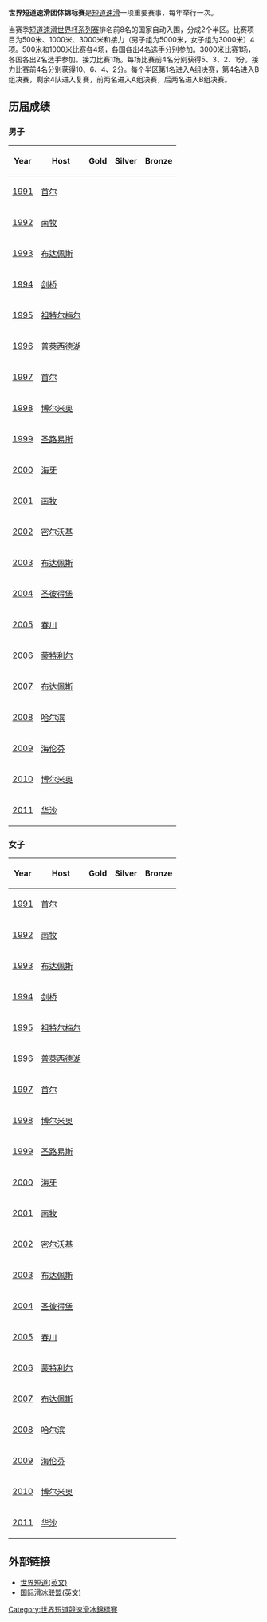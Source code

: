 '''世界短道速滑团体锦标赛'''是[[短道速滑|短道速滑]]一项重要赛事，每年举行一次。

当赛季[[短道速滑世界杯系列赛|短道速滑世界杯系列赛]]排名前8名的国家自动入围，分成2个半区。比赛项目为500米、1000米、3000米和接力（男子组为5000米，女子组为3000米）4项。500米和1000米比赛各4场，各国各出4名选手分别参加。3000米比赛1场，各国各出2名选手参加。接力比赛1场。每场比赛前4名分别获得5、3、2、1分。接力比赛前4名分别获得10、6、4、2分。每个半区第1名进入A组决赛，第4名进入B组决赛，剩余4队进入复赛，前两名进入A组决赛，后两名进入B组决赛。

== 历届成绩 ==
===男子===
{| class=wikitable
!Year
!Host
!Gold
!Silver
!Bronze
|-
|[[1991年世界短道速滑团体世锦赛|1991]] || [[首尔|首尔]] || {{JPN}} || {{KOR}}|| {{CAN}}
|-
|[[1992年世界短道速滑团体世锦赛|1992]] || [[南牧村_(長野縣)|南牧]] || {{KOR}} || {{ITA}}|| {{JPN}}
|-
|[[1993年世界短道速滑团体世锦赛|1993]] || [[布达佩斯|布达佩斯]] || {{ITA}} || {{CAN}}|| {{KOR}}
|-
|[[1994年世界短道速滑团体世锦赛|1994]] || [[剑桥_(安大略省)|剑桥]] || {{KOR}} || {{CAN}}|| {{ITA}}
|-
|[[1995年世界短道速滑团体世锦赛|1995]] || [[祖特尔梅尔|祖特尔梅尔]] || {{CAN}} || {{KOR}}|| {{USA}}
|-
|[[1996年世界短道速滑团体世锦赛|1996]] || [[普萊西德湖|普萊西德湖]] || {{CAN}} || {{KOR}}|| {{ITA}}
|-
|[[1997年世界短道速滑团体世锦赛|1997]] || [[首尔|首尔]] || {{KOR}} || {{JPN}}|| {{ITA}}
|-
|[[1998年世界短道速滑团体世锦赛|1998]] || [[博尔米奥|博尔米奥]] || {{CAN}} || {{KOR}}|| {{ITA}}
|-
|[[1999年世界短道速滑团体世锦赛|1999]] || [[圣路易斯|圣路易斯]] || {{CHN}} || {{CAN}}|| {{JPN}}
|-
|[[2000年世界短道速滑团体世锦赛|2000]] || [[海牙|海牙]] || {{CAN}} || {{KOR}}|| {{ITA}}
|-
|[[2001年世界短道速滑团体世锦赛|2001]] || [[南牧村_(長野縣)|南牧]] || {{CAN}} || {{CHN}}|| {{KOR}}
|-
|[[2002年世界短道速滑团体世锦赛|2002]] || [[密尔沃基|密尔沃基]] || {{CHN}} || {{CAN}}|| {{KOR}}
|-
|[[2003年世界短道速滑团体世锦赛|2003]] || [[布达佩斯|布达佩斯]] || {{CAN}} || {{KOR}}|| {{CHN}}
|-
|[[2004年世界短道速滑团体世锦赛|2004]] || [[圣彼得堡|圣彼得堡]] || {{KOR}} || {{CAN}}|| {{ITA}}
|-
|[[2005年世界短道速滑团体世锦赛|2005]] || [[春川市|春川]] || {{CAN}} || {{KOR}}|| {{CHN}}
|-
|[[2006年世界短道速滑团体世锦赛|2006]] || [[蒙特利尔|蒙特利尔]] || {{KOR}} || {{CAN}}|| {{CHN}}
|-
|[[2007年世界短道速滑团体世锦赛|2007]] || [[布达佩斯|布达佩斯]] || {{CAN}} || {{KOR}}|| {{ITA}}
|-
|[[2008年世界短道速滑团体世锦赛|2008]] || [[哈尔滨|哈尔滨]] || {{USA}} || {{CAN}}|| {{KOR}}
|-
|[[2009年世界短道速滑团体世锦赛|2009]] || [[海伦芬|海伦芬]] || {{KOR}} || {{CAN}} || {{USA}}
|-
|[[2010年世界短道速滑团体世锦赛|2010]] || [[博尔米奥|博尔米奥]] || {{KOR}} || {{CAN}} || {{CHN}}
|-
|[[2011年世界短道速滑团体世锦赛|2011]] || [[华沙|华沙]] || {{KOR}} || {{CHN}} || {{CAN}}
|}

===女子===
{| class=wikitable
!Year
!Host
!Gold
!Silver
!Bronze
|-
|[[1991年世界短道速滑团体世锦赛|1991]] || [[首尔|首尔]] || {{CAN}} || {{CHN}}|| {{NED}}
|-
|[[1992年世界短道速滑团体世锦赛|1992]] || [[南牧村_(長野縣)|南牧]] || {{KOR}} || {{JPN}}|| {{CHN}}
|-
|[[1993年世界短道速滑团体世锦赛|1993]] || [[布达佩斯|布达佩斯]] || {{ITA}} || {{KOR}}|| {{RUS}}
|-
|[[1994年世界短道速滑团体世锦赛|1994]] || [[剑桥_(安大略省)|剑桥]] || {{CAN}} || {{KOR}}|| {{ITA}}
|-
|[[1995年世界短道速滑团体世锦赛|1995]] || [[祖特尔梅尔|祖特尔梅尔]] || {{KOR}} || {{CHN}}|| {{CAN}}
|-
|[[1996年世界短道速滑团体世锦赛|1996]] || [[普萊西德湖|普萊西德湖]] || {{KOR}} || {{ITA}}|| {{USA}}
|-
|[[1997年世界短道速滑团体世锦赛|1997]] || [[首尔|首尔]] || {{KOR}} || {{CAN}}|| {{JPN}}
|-
|[[1998年世界短道速滑团体世锦赛|1998]] || [[博尔米奥|博尔米奥]] || {{CHN}} || {{KOR}}|| {{CAN}}
|-
|[[1999年世界短道速滑团体世锦赛|1999]] || [[圣路易斯|圣路易斯]] || {{CHN}} || {{CAN}}|| {{KOR}}
|-
|[[2000年世界短道速滑团体世锦赛|2000]] || [[海牙|海牙]] || {{CHN}} || {{KOR}}|| {{JPN}}
|-
|[[2001年世界短道速滑团体世锦赛|2001]] || [[南牧村_(長野縣)|南牧]] || {{CHN}} || {{KOR}}|| {{CAN}}
|-
|[[2002年世界短道速滑团体世锦赛|2002]] || [[密尔沃基|密尔沃基]] || {{KOR}} || {{CHN}}|| {{CAN}}
|-
|[[2003年世界短道速滑团体世锦赛|2003]] || [[布达佩斯|布达佩斯]] || {{KOR}} || {{CHN}}|| {{ITA}}
|-
|[[2004年世界短道速滑团体世锦赛|2004]] || [[圣彼得堡|圣彼得堡]] || {{KOR}} || {{CHN}}|| {{ITA}}
|-
|[[2005年世界短道速滑团体世锦赛|2005]] || [[春川市|春川]] || {{KOR}} || {{CHN}}|| {{CAN}}
|-
|[[2006年世界短道速滑团体世锦赛|2006]] || [[蒙特利尔|蒙特利尔]] || {{KOR}} || {{CHN}}|| {{CAN}}
|-
|[[2007年世界短道速滑团体世锦赛|2007]] || [[布达佩斯|布达佩斯]] || {{KOR}} || {{CHN}}|| {{CAN}}
|-
|[[2008年世界短道速滑团体世锦赛|2008]] || [[哈尔滨|哈尔滨]] || {{CHN}} || {{KOR}}|| {{CAN}}
|-
|[[2009年世界短道速滑团体世锦赛|2009]] || [[海伦芬|海伦芬]] || {{CHN}} || {{KOR}} || {{USA}}
|-
|[[2010年世界短道速滑团体世锦赛|2010]] || [[博尔米奥|博尔米奥]] || {{KOR}} || {{CAN}} || {{ITA}}
|-
|[[2011年世界短道速滑团体世锦赛|2011]] || [[华沙|华沙]] || {{KOR}} || {{CHN}} || {{USA}}
|}

==外部链接==
*[https://web.archive.org/web/20090314022503/http://worldshorttrack.com/ 世界短道(英文)]
*[http://www.isu.org 国际滑冰联盟(英文)]{{Wayback|url=http://www.isu.org/ |date=19980110123045 }}

[[Category:世界短道競速滑冰錦標賽|Category:世界短道競速滑冰錦標賽]]

{{DEFAULTSORT:World Short Track Speed Skating Team Championships}}